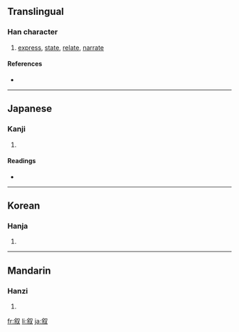 {{also|敘}}
==Translingual==

===Han character===
{{Han char|rn=29|rad=又|as=07|sn=9|four=|canj=人木水 (ODE)}}

# [[express]], [[state]], [[relate]], [[narrate]]

====References====
* {{Han ref|kx=0166.090|dkj=03163|dj=0378.030|hdz=10397.150|uh=53D9|ud=21465}}

----

==Japanese==

===Kanji===
{{ja-kanji|grade=c|rs=又07}}

# {{defn|Japanese}}

====Readings====
* {{ja-readings|on=[[じょ]] (jo)|kun=[[ついでる]] (tsuideru), [[ついで]] (tsuide), [[のべる]] (noberu)}}

----

==Korean==

===Hanja===
{{ko-hanja|hangeul=서|rv=seo|mr=sŏ}}

# {{defn|Korean}}

----

==Mandarin==

===Hanzi===
{{cmn-hanzi|tra=敘|pin=[[xù]] ([[xu4]])|wg=hsü<sup>4</sup>}}

# {{defn|Mandarin}}

[[fr:叙]]
[[li:叙]]
[[ja:叙]]